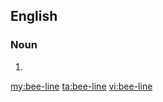 ==English==

===Noun===
{{en-noun}}

# {{alternative spelling of|beeline}}

[[my:bee-line]]
[[ta:bee-line]]
[[vi:bee-line]]